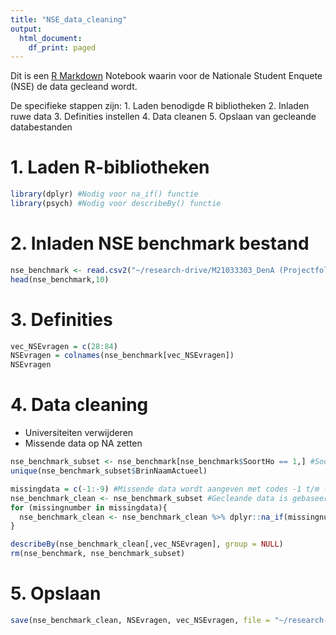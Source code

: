 ```yaml
---
title: "NSE_data_cleaning"
output:
  html_document:
    df_print: paged
---
```


Dit is een [R Markdown](http://rmarkdown.rstudio.com) Notebook waarin voor de Nationale Student Enquete (NSE) de data gecleand wordt. 

De specifieke stappen zijn:
1. Laden benodigde R bibliotheken
2. Inladen ruwe data
3. Definities instellen
4. Data cleanen
5. Opslaan van gecleande databestanden

# 1. Laden R-bibliotheken
```r
library(dplyr) #Nodig voor na_if() functie
library(psych) #Nodig voor describeBy() functie
```

# 2. Inladen NSE benchmark bestand
```r
nse_benchmark <- read.csv2("~/research-drive/M21033303_DenA (Projectfolder)/DA_Onderzoek/2021nse/data_in/NSE2021 Definitief Benchmarkbestand_v3 permutatie.csv")
head(nse_benchmark,10)
```

# 3. Definities
```r
vec_NSEvragen = c(28:84)
NSEvragen = colnames(nse_benchmark[vec_NSEvragen])
NSEvragen
```

# 4. Data cleaning
- Universiteiten verwijderen
- Missende data op NA zetten
```r
nse_benchmark_subset <- nse_benchmark[nse_benchmark$SoortHo == 1,] #SoortHo = 1 filtert alle uni's weg
unique(nse_benchmark_subset$BrinNaamActueel)
```
```r
missingdata = c(-1:-9) #Missende data wordt aangeven met codes -1 t/m -9
nse_benchmark_clean <- nse_benchmark_subset #Gecleande data is gebaseerd op originele data
for (missingnumber in missingdata){
  nse_benchmark_clean <- nse_benchmark_clean %>% dplyr::na_if(missingnumber)
}
```
```r
describeBy(nse_benchmark_clean[,vec_NSEvragen], group = NULL)
rm(nse_benchmark, nse_benchmark_subset)
```

# 5. Opslaan
```r
save(nse_benchmark_clean, NSEvragen, vec_NSEvragen, file = "~/research-drive/M21033303_DenA (Projectfolder)/DA_Onderzoek/2021nse/data_in/NSE2021 nse_benchmark_clean.RData")
```